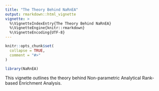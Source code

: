 ```yaml
---
title: "The Theory Behind NaRnEA"
output: rmarkdown::html_vignette
vignette: >
  %\VignetteIndexEntry{The Theory Behind NaRnEA}
  %\VignetteEngine{knitr::rmarkdown}
  %\VignetteEncoding{UTF-8}
---
```


```r
knitr::opts_chunk$set(
  collapse = TRUE,
  comment = "#>"
)
```

```r
library(NaRnEA)
```

This vignette outlines the theory behind Non-parametric Analytical Rank-based Enrichment Analysis. 
